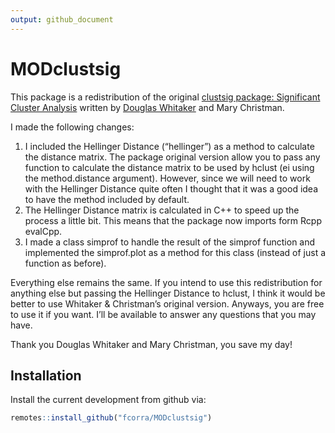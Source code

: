 ```yaml
---
output: github_document
---
```

  
<!-- README.md is generated from README.Rmd. Please edit that file -->
  
# MODclustsig
  
This package is a redistribution of the original [clustsig package: Significant Cluster Analysis](https://cran.r-project.org/web/packages/clustsig/index.html) written by [Douglas Whitaker](http://www.douglaswhitaker.com) and Mary Christman.

I made the following changes:

1. I included the Hellinger Distance ("hellinger") as a method to calculate the distance matrix. The package original version allow you to pass any function to calculate the distance matrix to be used by hclust (ei using the method.distance argument). However, since we will need to work with the Hellinger Distance quite often I thought that it was a good idea to have the method included by default.
2. The Hellinger Distance matrix is calculated in C++ to speed up the process a little bit. This means that the package now imports form Rcpp evalCpp.
3. I made a class simprof to handle the result of the simprof function and implemented the simprof.plot as a method for this class (instead of just a function as before).

Everything else remains the same. If you intend to use this redistribution for anything else but passing the Hellinger Distance to hclust, I think it would be better to use Whitaker & Christman's original version. Anyways, you are free to use it if you want. I'll be available to answer any questions that you may have.
  
Thank you Douglas Whitaker and Mary Christman, you save my day!
  
## Installation
  
Install the current development from github via:
``` r
remotes::install_github("fcorra/MODclustsig")
```